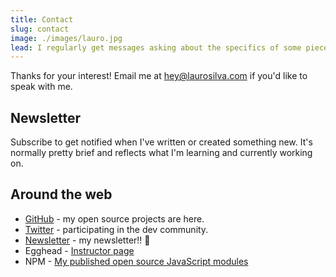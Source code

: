 ```yaml
---
title: Contact
slug: contact
image: ./images/lauro.jpg
lead: I regularly get messages asking about the specifics of some piece of software or hardware I use. When they do, I send them this page.
---
```



Thanks for your interest! Email me at <hey@laurosilva.com> if you'd like to speak with me.

## Newsletter

Subscribe to get notified when I've written or created something new. It's normally pretty brief and reflects what I'm learning and currently working on.

<Newsletter />

## Around the web

- [GitHub](https://github.com/laurosilvacom) - my open source projects are here.
- [Twitter](https://twitter.com/laurosilvacom) - participating in the dev community.
- [Newsletter](https://tinyletter.com/laurosilvacom) - my newsletter!! 💌
- Egghead - [Instructor page](https://egghead.io/instructors/lauro-silva)
- NPM - [My published open source JavaScript modules](https://www.npmjs.com/~laurosilvacom)
